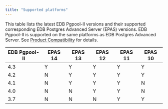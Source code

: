 ```yaml
---
title: "Supported platforms"
---
```


This table lists the latest  EDB Pgpool-II versions and their supported corresponding EDB Postgres Advanced Server (EPAS) versions.  EDB Pgpool-II is supported on the same platforms as EDB Postgres Advanced Server. See [Product Compatibility](https://www.enterprisedb.com/platform-compatibility#epas) for details.

| EDB Pgpool-II | EPAS 14 | EPAS 13 | EPAS 12 | EPAS 11 | EPAS 10 |
| ------ | ------- | ------- | ------- | ------- | ------- |
| 4.3    | Y       | Y       | Y       | Y       | Y       |
| 4.2    | N       | Y       | Y       | Y       | Y       |
| 4.1    | N       | Y       | Y       | Y       | N       |
| 4.0    | N       | N       | Y       | Y       | N       |
| 3.7    | N       | N       | N       | Y       | Y       |


